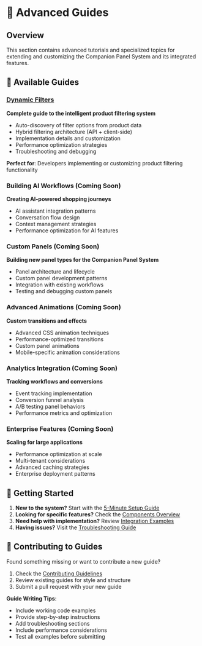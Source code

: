 # 📖 Advanced Guides

## Overview

This section contains advanced tutorials and specialized topics for extending and customizing the Companion Panel System and its integrated features.

## 🎯 Available Guides

### [Dynamic Filters](/dynamic-filters.md)
**Complete guide to the intelligent product filtering system**
- Auto-discovery of filter options from product data
- Hybrid filtering architecture (API + client-side)
- Implementation details and customization
- Performance optimization strategies
- Troubleshooting and debugging

**Perfect for**: Developers implementing or customizing product filtering functionality

### Building AI Workflows (Coming Soon)
**Creating AI-powered shopping journeys**
- AI assistant integration patterns
- Conversation flow design
- Context management strategies
- Performance optimization for AI features

### Custom Panels (Coming Soon)
**Building new panel types for the Companion Panel System**
- Panel architecture and lifecycle
- Custom panel development patterns
- Integration with existing workflows
- Testing and debugging custom panels

### Advanced Animations (Coming Soon)
**Custom transitions and effects**
- Advanced CSS animation techniques
- Performance-optimized transitions
- Custom panel animations
- Mobile-specific animation considerations

### Analytics Integration (Coming Soon)
**Tracking workflows and conversions**
- Event tracking implementation
- Conversion funnel analysis
- A/B testing panel behaviors
- Performance metrics and optimization

### Enterprise Features (Coming Soon)
**Scaling for large applications**
- Performance optimization at scale
- Multi-tenant considerations
- Advanced caching strategies
- Enterprise deployment patterns

## 🚀 Getting Started

1. **New to the system?** Start with the [5-Minute Setup Guide](/integration/quick-start.md)
2. **Looking for specific features?** Check the [Components Overview](/components/index.md)
3. **Need help with implementation?** Review [Integration Examples](/integration/examples.md)
4. **Having issues?** Visit the [Troubleshooting Guide](/troubleshooting/index.md)

## 📝 Contributing to Guides

Found something missing or want to contribute a new guide? 

1. Check the [Contributing Guidelines](/development/contributing.md)
2. Review existing guides for style and structure
3. Submit a pull request with your new guide

**Guide Writing Tips**:
- Include working code examples
- Provide step-by-step instructions
- Add troubleshooting sections
- Include performance considerations
- Test all examples before submitting
